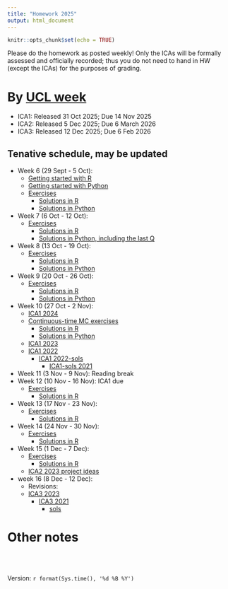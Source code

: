 ```yaml
---
title: "Homework 2025"
output: html_document
---
```


```r
knitr::opts_chunk$set(echo = TRUE)
```

Please do the homework as posted weekly! Only the ICAs will be formally assessed and officially recorded; thus you do not need to hand in HW (except the ICAs) for the purposes of grading.



# By [UCL week](https://www.ucl.ac.uk/srs/sites/srs/files/ucl_calendar_2025_26v1.pdf)

* ICA1: Released 31 Oct 2025; Due 14 Nov 2025
* ICA2: Released 5 Dec 2025; Due 6 March 2026
* ICA3: Released 12 Dec 2025; Due 6 Feb 2026



## Tenative schedule, may be updated


* Week 6 (29 Sept - 5 Oct):  
  - [Getting started with R](https://tsoo-math.github.io/ucl2/hello-R-2025.html)
  - [Getting started with Python](https://nbviewer.jupyter.org/url/tsoo-math.github.io/ucl2/hello-p-2025.ipynb/%3Fflush_cache%3Dtrue)
  - [Exercises](https://tsoo-math.github.io/ucl2/2021-HW-week6.html)
      - [Solutions in R](https://tsoo-math.github.io/ucl/QHW1-sol.html)
      - [Solutions in Python](https://nbviewer.jupyter.org/url/tsoo-math.github.io/ucl2/2021-hw-week6.ipynb/%3Fflush_cache%3Dtrue)
* Week 7 (6 Oct - 12 Oct): 
  - [Exercises](https://tsoo-math.github.io/ucl2/2021-HW-week7.html)
      - [Solutions in R](https://tsoo-math.github.io/ucl/QHW2-sol.html)
      - [Solutions in Python, including the last Q](https://nbviewer.jupyter.org/url/tsoo-math.github.io/ucl2/2021-hw-week7.ipynb/%3Fflush_cache%3Dtrue)
* Week 8 (13 Oct - 19 Oct):  
  - [Exercises](https://tsoo-math.github.io/ucl2/2021-HW-week8.html)
    - [Solutions in R](https://tsoo-math.github.io/ucl/QHW3-sols.html)
    - [Solutions in Python](https://nbviewer.jupyter.org/url/tsoo-math.github.io/ucl2/2021-hw-week8.ipynb/%3Fflush_cache%3Dtrue)
* Week 9 (20 Oct - 26 Oct):  
  - [Exercises](https://tsoo-math.github.io/ucl/QHW4.html)
    - [Solutions in R](https://tsoo-math.github.io/ucl/QHW4-sol.html)
    - [Solutions in Python](https://nbviewer.jupyter.org/url/tsoo-math.github.io/ucl2/2021-hw-week9.ipynb)
* Week 10 (27 Oct - 2 Nov):  
  * [ICA1 2024](https://tsoo-math.github.io/ucl5/2024-ica1-stat9-release.html)
  - [Continuous-time MC exercises](https://tsoo-math.github.io/ucl/QHW5.html)
      - [Solutions in R](https://tsoo-math.github.io/ucl/QHW5-sols.html)
      - [Solutions in Python](https://nbviewer.jupyter.org/url/tsoo-math.github.io/ucl2/2021-hw-week10.ipynb)
  * [ICA1 2023](https://tsoo-math.github.io/ucl4/2023-ica1-stat9-release.html)      
  - [ICA1 2022](https://tsoo-math.github.io/ucl3/2022-ica1-stat9-release.html) 
    * [ICA1 2022-sols](https://tsoo-math.github.io/ucl3/2022-ica1-stat9.html)
        * [ICA1-sols 2021](https://tsoo-math.github.io/ucl2/2021-ica1-stat9.html)
* Week 11 (3 Nov - 9 Nov):  Reading break
* Week 12 (10 Nov - 16 Nov): ICA1 due
  - [Exercises](https://tsoo-math.github.io/ucl/QHW6.html)
      - [Solutions in R](https://tsoo-math.github.io/ucl/QHW6-sols.html)
* Week 13 (17 Nov - 23 Nov):  
  - [Exercises](https://tsoo-math.github.io/ucl/QHW6.1.html)
      - [Solutions in R](https://tsoo-math.github.io/ucl/QHW6.1-sols.html)
* Week 14 (24 Nov - 30 Nov):  
  - [Exercises](https://tsoo-math.github.io/ucl/QHW7.html)
      - [Solutions in R](https://tsoo-math.github.io/ucl/QHW7-sols.html)
  
* Week 15 (1 Dec - 7 Dec): 
  - [Exercises](https://tsoo-math.github.io/ucl/QHW8.1.html)
    - [Solutions in R](https://tsoo-math.github.io/ucl/QHW8.1-sols.html)
  * [ICA2 2023 project ideas](https://tsoo-math.github.io/ucl4/2023-ica2-project.html)
  
* week 16 (8 Dec - 12 Dec):
  * Revisions:  
  * [ICA3 2023](https://tsoo-math.github.io/ucl4/2023-ica3-stat9-release.html)
    * [ICA3 2021](https://tsoo-math.github.io/ucl2/2021-ica3-stat9-release.html)
      * [sols](https://tsoo-math.github.io/ucl3/2021-ica3-stat9.html)
  


# Other notes




<br>
<br>

 Version:  `r format(Sys.time(), '%d %B %Y')`

<br>
<br>
<br>